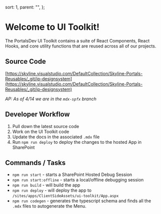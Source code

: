   sort: 1,
  parent: "",
};

# Welcome to UI Toolkit!

The PortalsDev UI Toolkit contains a suite of React Components, React Hooks, and core utility functions that are
reused across all of our projects.

## Source Code

[https://skyline.visualstudio.com/DefaultCollection/Skyline-Portals-Reusables/_git/ip-designsystem](https://skyline.visualstudio.com/DefaultCollection/Skyline-Portals-Reusables/_git/ip-designsystem)

*AP: As of 4/14 we are in the `mdx-spfx` branch*

## Developer Workflow

1. Pull down the latest source code
2. Work on the UI Toolkit code
3. Update the docs in the associated `.mdx` file
4. Run `npm run deploy` to deploy the changes to the hosted App in SharePoint



## Commands / Tasks

- `npm run start` - starts a SharePoint Hosted Debug Session
- `npm run start:offline` - starts a local/offline debugging session
- `npm run build` - will build the app
- `npm run deploy` - will deploy the app to `/sites/apps/ClientSideAssets/ui-toolkit/App.aspx`
- `npm run codegen` - generates the typescript schema and finds all the `.mdx` files to autogenerate the Menu.


